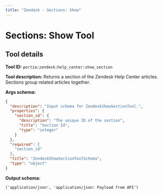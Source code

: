 ```yaml
---
title: "Zendesk - Sections: Show"
---
```

<!-- WARNING: This file is auto-generated by generate_tool_docs.py. Do not edit manually. -->


# Sections: Show Tool

<Intro />

## Tool details
**Tool ID:** `portia:zendesk:help_center:show_section`

**Tool description:** Returns a section of the Zendesk Help Center articles. Sections group related articles together.

**Args schema:**
```json
{
  "description": "Input schema for ZendeskShowSectionTool.",
  "properties": {
    "section_id": {
      "description": "The unique ID of the section",
      "title": "Section Id",
      "type": "integer"
    }
  },
  "required": [
    "section_id"
  ],
  "title": "ZendeskShowSectionToolSchema",
  "type": "object"
}
```

**Output schema:**
```
('application/json', 'application/json: Payload from API')
```
